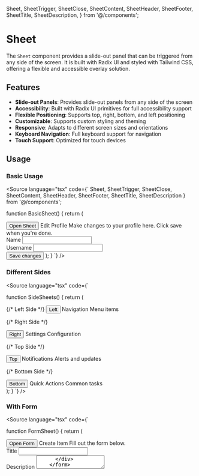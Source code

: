 
  Sheet,
  SheetTrigger,
  SheetClose,
  SheetContent,
  SheetHeader,
  SheetFooter,
  SheetTitle,
  SheetDescription,
} from '@/components';

<Meta of={SheetStories} />

# Sheet

The `Sheet` component provides a slide-out panel that can be triggered from any side of the screen. It is built with Radix UI and styled with Tailwind CSS, offering a flexible and accessible overlay solution.

## Features

- **Slide-out Panels**: Provides slide-out panels from any side of the screen
- **Accessibility**: Built with Radix UI primitives for full accessibility support
- **Flexible Positioning**: Supports top, right, bottom, and left positioning
- **Customizable**: Supports custom styling and theming
- **Responsive**: Adapts to different screen sizes and orientations
- **Keyboard Navigation**: Full keyboard support for navigation
- **Touch Support**: Optimized for touch devices

## Usage

### Basic Usage

<Canvas of={SheetStories.Default} />

<Source
  language="tsx"
  code={`
  Sheet, 
  SheetTrigger, 
  SheetClose, 
  SheetContent, 
  SheetHeader, 
  SheetFooter, 
  SheetTitle, 
  SheetDescription 
} from '@/components';

function BasicSheet() {
return (

<Sheet>
  <SheetTrigger asChild>
    <Button variant='outline'>Open Sheet</Button>
  </SheetTrigger>
  <SheetContent>
    <SheetHeader>
      <SheetTitle>Edit Profile</SheetTitle>
      <SheetDescription>
        Make changes to your profile here. Click save when you're done.
      </SheetDescription>
    </SheetHeader>
    <div className='grid gap-4 py-4'>
      <div className='grid grid-cols-4 items-center gap-4'>
        <label htmlFor='name' className='text-right'>
          Name
        </label>
        <input
          id='name'
          defaultValue='Pedro Duarte'
          className='col-span-3 rounded-md border border-input bg-background px-3 py-2'
        />
      </div>
      <div className='grid grid-cols-4 items-center gap-4'>
        <label htmlFor='username' className='text-right'>
          Username
        </label>
        <input
          id='username'
          defaultValue='@peduarte'
          className='col-span-3 rounded-md border border-input bg-background px-3 py-2'
        />
      </div>
    </div>
    <SheetFooter>
      <SheetClose asChild>
        <Button type='submit'>Save changes</Button>
      </SheetClose>
    </SheetFooter>
  </SheetContent>
</Sheet>
); } `} />

### Different Sides

<Canvas of={SheetStories.Default} />

<Source
  language="tsx"
  code={`

function SideSheets() {
return (

<div className="space-x-4">
  {/* Left Side */}
  <Sheet>
    <SheetTrigger asChild>
      <Button variant='outline'>Left</Button>
    </SheetTrigger>
    <SheetContent side='left'>
      <SheetHeader>
        <SheetTitle>Navigation</SheetTitle>
        <SheetDescription>Menu items</SheetDescription>
      </SheetHeader>
    </SheetContent>
  </Sheet>

{/* Right Side */}

<Sheet>
  <SheetTrigger asChild>
    <Button variant='outline'>Right</Button>
  </SheetTrigger>
  <SheetContent side='right'>
    <SheetHeader>
      <SheetTitle>Settings</SheetTitle>
      <SheetDescription>Configuration</SheetDescription>
    </SheetHeader>
  </SheetContent>
</Sheet>

{/* Top Side */}

<Sheet>
  <SheetTrigger asChild>
    <Button variant='outline'>Top</Button>
  </SheetTrigger>
  <SheetContent side='top'>
    <SheetHeader>
      <SheetTitle>Notifications</SheetTitle>
      <SheetDescription>Alerts and updates</SheetDescription>
    </SheetHeader>
  </SheetContent>
</Sheet>

{/* Bottom Side */}

  <Sheet>
    <SheetTrigger asChild>
      <Button variant='outline'>Bottom</Button>
    </SheetTrigger>
    <SheetContent side='bottom'>
      <SheetHeader>
        <SheetTitle>Quick Actions</SheetTitle>
        <SheetDescription>Common tasks</SheetDescription>
      </SheetHeader>
    </SheetContent>
  </Sheet>
</div>
); } `} />

### With Form

<Canvas of={SheetStories.Default} />

<Source
  language="tsx"
  code={`

function FormSheet() {
return (

<Sheet>
  <SheetTrigger asChild>
    <Button variant='outline'>Open Form</Button>
  </SheetTrigger>
  <SheetContent>
    <SheetHeader>
      <SheetTitle>Create Item</SheetTitle>
      <SheetDescription>Fill out the form below.</SheetDescription>
    </SheetHeader>
    <form className='grid gap-4 py-4'>
      <div className='space-y-2'>
        <label htmlFor='title' className='text-sm font-medium'>
          Title
        </label>
        <input
          id='title'
          className='w-full rounded-md border border-input bg-background px-3 py-2'
        />
      </div>
      <div className='space-y-2'>
        <label htmlFor='description' className='text-sm font-medium'>
          Description
        </label>
        <textarea
          id='description'
          className='w-full rounded-md border border-input bg-background px-3 py-2'
          rows={3}
        />
      </div>
    </form>
    <SheetFooter>
      <SheetClose asChild>
        <Button variant='outline'>Cancel</Button>
      </SheetClose>
      <Button type='submit'>Create</Button>
    </SheetFooter>
  </SheetContent>
</Sheet>
); } `} />

### With Custom Width

<Canvas of={SheetStories.Default} />

<Source
  language="tsx"
  code={`

function CustomWidthSheet() {
return (

<Sheet>
  <SheetTrigger asChild>
    <Button variant='outline'>Open Wide Sheet</Button>
  </SheetTrigger>
  <SheetContent className='w-[600px] sm:max-w-[600px]'>
    <SheetHeader>
      <SheetTitle>Wide Sheet</SheetTitle>
      <SheetDescription>This sheet has a custom width of 600px.</SheetDescription>
    </SheetHeader>
    <div className='p-4'>
      <p>Content for wide sheet</p>
    </div>
  </SheetContent>
</Sheet>
); } `} />

### With Controlled State

<Canvas of={SheetStories.Default} />

<Source
  language="tsx"
  code={`

function ControlledSheet() {
const [open, setOpen] = useState(false);

return (

<div className='space-y-4'>
  <div className='flex gap-2'>
    <Button onClick={() => setOpen(true)}>Open Sheet</Button>
    <Button onClick={() => setOpen(false)} variant='outline'>
      Close Sheet
    </Button>
  </div>
  <Sheet open={open} onOpenChange={setOpen}>
    <SheetContent>
      <SheetHeader>
        <SheetTitle>Controlled Sheet</SheetTitle>
        <SheetDescription>This sheet's state is controlled externally.</SheetDescription>
      </SheetHeader>
      <div className='p-4'>
        <p>Sheet is {open ? 'open' : 'closed'}</p>
        <Button onClick={() => setOpen(false)} className='mt-4'>
          Close from inside
        </Button>
      </div>
    </SheetContent>
  </Sheet>
</div>
); } `} />

## Props

<Controls of={SheetStories.Default} />

## Styling

The `Sheet` component uses Tailwind CSS classes and can be customized with additional classes:

```tsx
<SheetContent className='w-[600px] border-primary'>
  <SheetHeader className='bg-primary/10'>
    <SheetTitle className='text-primary'>Custom Sheet</SheetTitle>
  </SheetHeader>
</SheetContent>
```

## Accessibility

The `Sheet` component is built with Radix UI primitives and provides:

- **Keyboard Navigation**: Full keyboard support for navigation
- **Screen Reader Support**: Proper ARIA attributes and roles
- **Focus Management**: Focus indicators and proper focus handling
- **Touch Support**: Optimized for touch devices
- **Escape Key**: Closes the sheet when pressed

## Performance

The `Sheet` component is optimized for performance:

- **Lazy Loading**: Content is only rendered when the sheet is open
- **Smooth Animations**: Provides smooth slide-in/out animations
- **Memory Efficient**: Only renders visible content
- **Responsive**: Adapts to different screen sizes and orientations

## Best Practices

1. **Use appropriate side**: Choose the side based on your layout and user experience
2. **Provide meaningful content**: Ensure content is accessible and meaningful
3. **Handle loading states**: Show loading indicators for dynamic content
4. **Test with keyboard**: Ensure keyboard navigation works properly
5. **Consider mobile**: Test on mobile devices for touch interactions
6. **Use controlled state**: Use controlled state for complex interactions
7. **Provide close options**: Always provide a way to close the sheet
